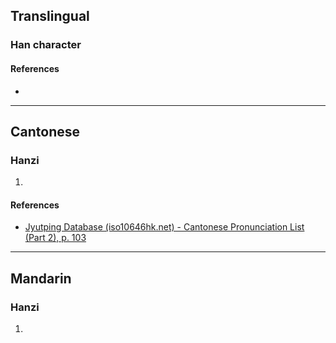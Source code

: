 {{character info/new}}
==Translingual==

===Han character===
{{Han char|rn=53|rad=广|as=07|sn=10|four=|canj=IOMD|ids=⿸广余}}

====References====
* {{Han ref|kx=0346.090|dkj=09325|dj=0656.060|hdz=20886.020|uh=5EA9|ud=24233}}

----

==Cantonese==

===Hanzi===
{{yue-hanzi|jyut=[[tou4]]|y=tou4}}

# {{defn|lang=yue|sort=广07}}

====References====
* [http://www.iso10646hk.net/jp/document/download.jsp Jyutping Database (iso10646hk.net) - Cantonese Pronunciation List (Part 2), p. 103]

----

==Mandarin==

===Hanzi===
{{cmn-hanzi|pin=[[tú]] ([[tu2]])|wg=t'u<sup>2</sup>}}

# {{defn|lang=cmn|sort=广07}}